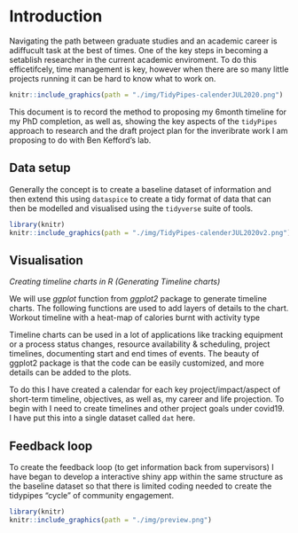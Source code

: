 # Introduction {.tabset}

Navigating the path between graduate studies and an academic career is adiffucult task at the best of times. One of the key steps in becoming a setablish researcher in the current academic enviroment. To do this efficetifcely, time management is key, however when there are so many little projects running it can be hard to know what to work on. 

```r
knitr::include_graphics(path = "./img/TidyPipes-calenderJUL2020.png")
```

This document is to record the method to proposing my 6month timeline for my PhD completion, as well as, showing the key aspects of the `tidyPipes` approach to research and the draft project plan for the inveribrate work I am proposing to do with Ben Kefford's lab.

## Data setup

Generally the concept is to create a baseline dataset of information and then extend this using `dataspice` to create a tidy format of data that can then be modelled and visualised using the `tidyverse` suite of tools.

```r
library(knitr)
knitr::include_graphics(path = "./img/TidyPipes-calenderJUL2020v2.png")
```

## Visualisation

*Creating timeline charts in R (Generating Timeline charts)*

We will use *ggplot* function from *ggplot2* package to generate timeline charts. The following functions are used to add layers of details to the chart. Workout timeline with a heat-map of calories burnt with activity type

Timeline charts can be used in a lot of applications like tracking equipment or a process status changes, resource availability & scheduling, project timelines, documenting start and end times of events. The beauty of ggplot2 package is that the code can be easily customized, and more details can be added to the plots.

To do this I have created a calendar for each key project/impact/aspect of short-term timeline, objectives, as well as, my career and life projection. To begin with I need to create timelines and other project goals under covid19. I have put this into a single dataset called `dat` here.

## Feedback loop

To create the feedback loop (to get information back from supervisors) I have began to develop a interactive shiny app within the same structure as the baseline dataset so that there is limited coding needed to create the tidypipes "cycle" of community engagement.

```r
library(knitr)
knitr::include_graphics(path = "./img/preview.png")
```


